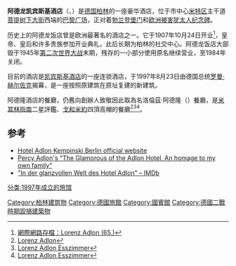 {{Infobox hotel
| hotel_name         = 阿德龙饭店
| image              = Hotel Adlon (Berlin).jpg
| location           = [[德国|德国]][[柏林|柏林]][[米特区|米特区]]
| address            = [[菩提樹下大街|菩提樹下大街]]77号
| chain              = [[凯宾斯基酒店|凯宾斯基酒店]]
| latd = 52|latm = 30|lats = 57.77|latNS = N
| longd = 13|longm = 22|longs = 49.70|longEW = E
| opening_date       = 原酒店：1907年10月24日<br>新酒店：1997年8月23日
| architect          = Rainer Michael Klotz
| number_of_rooms    = 382
| number_of_restaurants = 4
| number_of_Bars  = 5 
| floors             = 7
| website            = [http://www.kempinski.com/adlon www.kempinski.com/adlon]
}}
'''阿德龙凯宾斯基酒店'''（{{lang-de|Das Hotel Adlon Kempinski}}、{{lang-en|The Hotel Adlon Kempinski Berlin}}）是[[德国|德国]][[柏林|柏林]]的一座豪华酒店，位于市中心[[米特区|米特区]]主干道[[菩提树下大街|菩提树下大街]]西端的[[巴黎广场|巴黎广场]]，正对着[[勃兰登堡门|勃兰登堡门]]和[[欧洲被害犹太人纪念碑|欧洲被害犹太人纪念碑]]。

历史上的阿德龙饭店曾是欧洲最著名的酒店之一。它于1907年10月24日开业<ref>[https://web.archive.org/web/20120320031949/http://www.swr.de/100-groessten-rheinland-pfaelzer/kandidaten/-/id=2616472/nid=2616472/did=2462960/14hlahi/index.html 網際網路存檔：Lorenz Adlon (65.)]</ref>，皇帝、皇后和许多贵族参加开业典礼，此后长期为柏林的社交中心。阿德龙饭店大部毁于1945年[[第二次世界大战|第二次世界大战]]末期，残存的一小部分使用原名继续营业，至1984年关闭。

目前的酒店是[[凯宾斯基酒店|凯宾斯基酒店]]的一座连锁酒店，于1997年8月23日由德国总统[[罗曼·赫尔佐克|罗曼·赫尔佐克]]揭幕，是一座按照原建筑在原址复建的新建筑。

阿德隆酒店的餐廳，仍舊向創辦人致敬因此取為名洛倫茲·阿德隆（{{lang-de|Lorenz Adlon}}）餐廳，是[[米其林指南|米其林指南]]二星評鑑、[[戈和米約|戈和米約]]四頂高帽的餐廳<ref>[https://www.visitberlin.de/en/lorenz-adlon Lorenz Adlon]</ref><ref>[https://guide.michelin.com/fr/fr/berlin-region/berlin/restaurant/lorenz-adlon-esszimmer Lorenz Adlon Esszimmer]</ref><ref>[https://www.gaultmillau.de/places/2098/lorenz-adlon-esszimmer/ Lorenz Adlon Esszimmer]</ref>。

==参考==
{{reflist}}
*[http://www.kempinski.com/de/berlinadlon Hotel Adlon Kempinski Berlin official website] {{Wayback|url=http://www.kempinski.com/de/berlinadlon |date=20210423172917 }}
*[http://www.percyadlon.com/film_and_stage/adlonhotel_1.html Percy Adlon's "The Glamorous of the Adlon Hotel, An homage to my own family"] {{Wayback|url=http://www.percyadlon.com/film_and_stage/adlonhotel_1.html |date=20160304023203 }} 
*[http://www.imdb.com/title/tt0116623/ "In der glanzvollen Welt des Hotel Adlon" – IMDb] {{Wayback|url=http://www.imdb.com/title/tt0116623/ |date=20170211081158 }}
{{coord|52|30|57|N|13|22|50|E|region:DE-BE_type:landmark|display=title}}

[[Category:柏林建筑物|Category:柏林建筑物]]
[[Category:德國旅館|Category:德國旅館]]
[[Category:國賓館|Category:國賓館]]
[[Category:德國二戰時期毀損建築物|Category:德國二戰時期毀損建築物]]
[[分类:1997年成立的旅馆|分类:1997年成立的旅馆]]